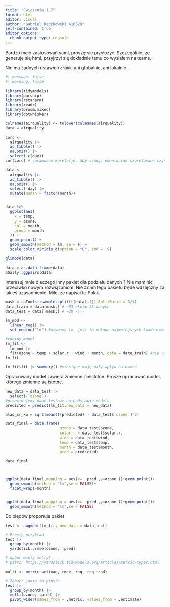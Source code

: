 ```yaml
---
title: "Ćwiczenie 1.7"
format: html
editor: visual
author: "Gabriel Rączkowski 416529"
self-contained: true
editor_options: 
  chunk_output_type: console
---
```


Bardzo mało zastosowań yaml, proszę się przyłożyć. Szczególnie, że generuje się html, przyjrzyj się dokładnie temu co wysłałem na teams.

Nie ma żadnych ustawień `chunk`, ani globalnie, ani lokalnie.

```r
#| message: false
#| warning: false

library(tidymodels)
library(parsnip)
library(rstanarm)
library(readr)      
library(broom.mixed) 
library(dotwhisker)  
```

```r
colnames(airquality) <- tolower(colnames(airquality))
data = airquality

corc <-
  airquality |>
  as_tibble() |>
  na.omit() |> 
  select(-c(day)) 
cor(corc) # sprawdzam korelacje, aby usunąć ewentualne skorelowane czynniki

```

```r

data <-
  airquality |>
  as_tibble() |>
  na.omit() |> 
  select(-day) |> 
  mutate(month = factor(month)) 


data %>%
  ggplot(aes(
    x = temp,
    y = ozone,
    col = month,
    group = month
  )) +
  geom_point() +
  geom_smooth(method = lm, se = F) +
  scale_color_viridis_d(option = "C", end = .9)

glimpse(data)

data = as.data.frame(data)
GGally::ggpairs(data)
```

Interesuj mnie dlaczego inny pakiet dla podziału danych ? Nie mam nic przeciwko nowym rozwiązaniom. Nie znam tego pakietu będę wdzięczny za jakieś uzasadnienie. Miłe, że napisał to Polak.

```r
mask = caTools::sample.split(t(data[,1]),SplitRatio = 3/4)
data_train = data[mask,] # ~83 okolo 83 danych
data_test = data[!mask,] # ~28 -||-

lm_mod <- 
  linear_reg() |> 
  set_engine("lm") #uzywamy lm, jest to metoda najmniejszych kwadratow

#robimy model
lm_fit <-  
  lm_mod |>
  fit(ozone ~ temp + solar.r + wind + month, data = data_train) #nie uwzględniamy interakcji miedzy zmiennymi
lm_fit 

lm_fit$fit |> summary() #miesiące mają mały wpływ na ozone
```

Opracowany model zawiera zmienne nieistotne. Proszę opracować model, którego zmienne są istotne.

```r

new_data = data_test |> 
  select(-`ozone`)
#przewidujemy dane testowe na podstawie modelu
predicted = predict(lm_fit,new_data = new_data)

blad_sr_kw = sqrt(mean(t(predicted) - data_test$`ozone`)^2)

data_final = data.frame(
                        ozone = data_test$ozone,
                        solar.r = data_test$solar.r,
                        wind = data_test$wind,
                        temp = data_test$temp,
                        month = data_test$month,
                        pred = predicted)

data_final



ggplot(data_final,mapping = aes(x= .pred ,y=ozone ))+geom_point()+
  geom_smooth(method = "lm",se = FALSE)+
  facet_wrap(~month)


ggplot(data_final,mapping = aes(x= .pred ,y=ozone ))+geom_point()+
  geom_smooth(method = "lm",se = FALSE)
```

Do błędów proponuje pakiet

```r
test <- augment(lm_fit, new_data = data_test) 

# Prosty przykład 
test |> 
  group_by(month) |> 
  yardstick::rmse(ozone, .pred)

# wybór wiely metryk
# patrz: https://yardstick.tidymodels.org/articles/metric-types.html

multi <- metric_set(mae, rmse, rsq, rsq_trad)

# Zobacz jakie to proste 
test |> 
  group_by(month) |> 
  multi(ozone, .pred) |> 
  pivot_wider(names_from = .metric, values_from = .estimate)


```
